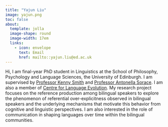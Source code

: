 ```yaml
---
title: "Yajun Liu"
image: yajun.png
toc: false
about: 
  template: jolla
  image-shape: round
  image-width: 17em
  links:
    - icon: envelope
      text: Email
      href: mailto::yajun.liu@ed.ac.uk
---
```


Hi, I am final-year PhD student in Linguistics at the School of Philosophy, Psychology and Language Sciences, the University of Edinburgh. I am supervised by [Professor Kenny Smith](https://www.ed.ac.uk/profile/kenny-smith) and [Professor Antonella Sorace](https://www.ed.ac.uk/profile/antonella-sorace). I am also a member of [Centre for Language Evolution](https://cle.ppls.ed.ac.uk/). My research project focuses on the reference production among bilingual speakers to explore the phenomenon of referential over-explicitness observed in bilingual speakers and the underlying mechanisms that motivate this behavior from cognitive and linguistic perspectives. I am also interested in the role of communication in shaping languages over time within the bilingual communities.
